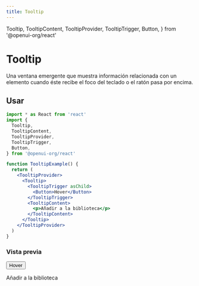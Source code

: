 ```yaml
---
title: Tooltip
---
```


  Tooltip,
  TooltipContent,
  TooltipProvider,
  TooltipTrigger,
  Button,
} from '@openui-org/react'

# Tooltip

Una ventana emergente que muestra información relacionada con un elemento cuando éste recibe el foco del teclado o el ratón pasa por encima.

## Usar

```jsx
import * as React from 'react'
import {
  Tooltip,
  TooltipContent,
  TooltipProvider,
  TooltipTrigger,
  Button,
} from '@openui-org/react'

function TooltipExample() {
  return (
    <TooltipProvider>
      <Tooltip>
        <TooltipTrigger asChild>
          <Button>Hover</Button>
        </TooltipTrigger>
        <TooltipContent>
          <p>Añadir a la biblioteca</p>
        </TooltipContent>
      </Tooltip>
    </TooltipProvider>
  )
}
```

### Vista previa

<Preview>
  <TooltipProvider>
    <Tooltip>
      <TooltipTrigger asChild>
        <Button>Hover</Button>
      </TooltipTrigger>
      <TooltipContent>
        <p>Añadir a la biblioteca</p>
      </TooltipContent>
    </Tooltip>
  </TooltipProvider>
</Preview>

